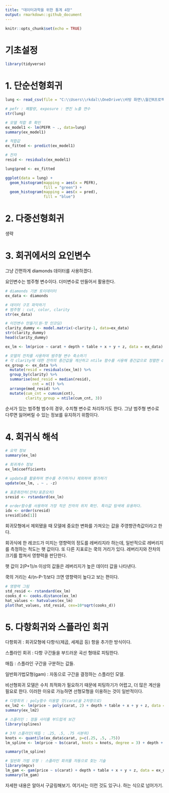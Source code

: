 ```yaml
---
title: "데이터과학을 위한 통계 4장"
output: rmarkdown::github_document
---
```


```r
knitr::opts_chunk$set(echo = TRUE)
```


# 기초설정
```r
library(tidyverse)
```


# 1. 단순선형회귀

```r
lung <- read_csv(file = "C:\\Users\\rkdal\\OneDrive\\바탕 화면\\월간R프로젝트\\데이터과학을위한통계\\psds_data\\LungDisease.csv")

# pefr : 폐활량, exposure : 면진 노출 연수
str(lung)

# 모델 적합 후 확인
ex_model1 <- lm(PEFR ~ ., data=lung)
summary(ex_model1)

# 적합값
ex_fitted <- predict(ex_model1)

# 잔차
resid <- residuals(ex_model1)

lung$pred <- ex_fitted

ggplot(data = lung) +
  geom_histogram(mapping = aes(x = PEFR),
                 fill = "green") +
  geom_histogram(mapping = aes(x = pred),
                 fill = "blue")
```


# 2. 다중선형회귀

생략

# 3. 회귀에서의 요인변수

그냥 간편하게 diamonds 데이터를 사용하겠다.

요인변수는 범주형 변수이다. 더미변수로 만들어서 활용한다.

```r
# diamonds 기본 토이데이터
ex_data <- diamonds

# 데이터 구조 파악하기
# 범주형 : cut, color, clarity
str(ex_data)

# 이진변수 만들기(원-핫 인코딩)
clarity_dummy <- model.matrix(~clarity-1, data=ex_data)
str(clarity_dummy)
head(clarity_dummy)

ex_lm <- lm(price ~ carat + depth + table + x + y + z, data = ex_data)

# 모델의 잔차를 사용하여 범주형 변수 축소하기
# 각 clarity에 대한 잔차의 중간값을 계산하고 ntile 함수를 사용해 중간값으로 정렬한 clarity를 3개의 그룹으로 분할한다.
ex_group <- ex_data %>% 
  mutate(resid = residuals(ex_lm)) %>%
  group_by(clarity) %>% 
  summarise(med_resid = median(resid),
            cnt = n()) %>% 
  arrange(med_resid) %>% 
  mutate(cum_cnt = cumsum(cnt),
         clarity_group = ntile(cum_cnt, 3))
```

순서가 있는 범주형 범수의 경우, 수치형 변수로 처리하기도 한다. 그냥 범주형 변수로 다루면 잃어버릴 수 있는 정보를 유지하기 위함이다.


# 4. 회귀식 해석

```r
# 요약 정보
summary(ex_lm)

# 회귀계수 정보
ex_lm$coefficients

# update를 활용하여 변수를 추가하거나 제외하여 평가하기
update(ex_lm, . ~ . -z)

# 표준화잔차(잔차/표준오차)
sresid <- rstandard(ex_lm)

# order함수를 사용하여 가장 작은 잔차의 위치 확인. 특이값 탐색에 유용하다.
idx <- order(sresid)
sresid[idx[1]]
```


회귀모형에서 제외됐을 때 모델에 중요한 변화를 가져오는 값을 주영향관측값이라고 한다.

회귀식에 한 레코드가 미치는 영향력의 정도를 레버리지라 하는데, 일반적으로 레버리지를 측정하는 척도는 햇 값이다. 또 다른 지표로는 쿡의 거리가 있다. 레버리지와 잔차의 크기를 합쳐서 영향력을 판단한다.

햇 값이 2(P+1)/n 이상의 값들은 레버리지가 높은 데이터 값을 나타낸다.

쿡의 거리는 4/(n-P-1)보다 크면 영향력이 높다고 보는 편이다.

```r
# 영향력 그림
std_resid <- rstandard(ex_lm)
cooks_d <- cooks.distance(ex_lm)
hat_values <- hatvalues(ex_lm)
plot(hat_values, std_resid, cex=10*sqrt(cooks_d))
```

# 5. 다항회귀와 스플라인 회귀

다항회귀 : 회귀모형에 다항식(제곱, 세제곱 등) 항을 추가한 방식이다. 

스플라인 회귀 : 다항 구간들을 부드러운 곡선 형태로 피팅한다.

매듭 : 스플라인 구간을 구분하는 값들.

일반화가법모형(gam) : 자동으로 구간을 결정하는 스플라인 모델.

비선형회귀 모델은 수치 최적화가 필요하기 때문에 피팅하기가 어렵고, 더 많은 계산을 필요로 한다. 이러한 이유로 가능하면 선형모형을 이용하는 것이 일반적이다.


```r
# 다항회귀 : poly함수 이용할 것(carat을 2차항으로)
ex_lm2 <- lm(price ~ poly(carat, 2) + depth + table + x + y + z, data = ex_data)
summary(ex_lm2)

# 스플라인 : 점들 사이를 부드럽게 보간
library(splines)

# 3차 스플라인(매듭 : .25, .5, .75 사분위)
knots <- quantile(ex_data$carat, p=c(.25, .5, .75))
lm_spline <- lm(price ~ bs(carat, knots = knots, degree = 3) + depth + table + x + y + z, data = ex_data)

summary(lm_spline)

# 일반화 가법 모형 : 스플라인 회귀를 자동으로 찾는 기술
library(mgcv)
lm_gam <- gam(price ~ s(carat) + depth + table + x + y + z, data = ex_data)
summary(lm_gam)
```


자세한 내용은 알아서 구글링해보기. 여기서는 이런 것도 있구나. 하는 식으로 넘어가기.
